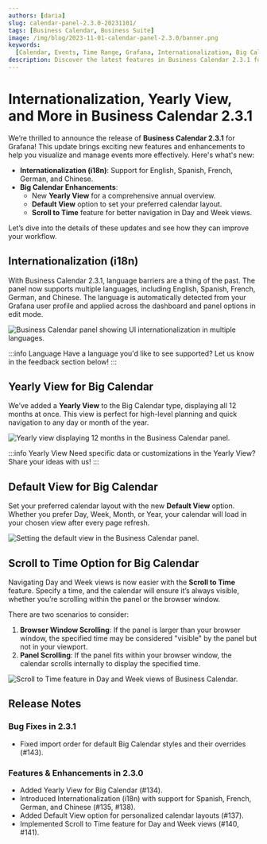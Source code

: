 ```yaml
---
authors: [daria]
slug: calendar-panel-2.3.0-20231101/
tags: [Business Calendar, Business Suite]
image: /img/blog/2023-11-01-calendar-panel-2.3.0/banner.png
keywords:
  [Calendar, Events, Time Range, Grafana, Internationalization, Big Calendar]
description: Discover the latest features in Business Calendar 2.3.1 for Grafana, including internationalization, yearly view, default view options, and scroll-to-time functionality.
---
```



# Internationalization, Yearly View, and More in Business Calendar 2.3.1

We’re thrilled to announce the release of **Business Calendar 2.3.1** for Grafana! This update brings exciting new features and enhancements to help you visualize and manage events more effectively. Here's what's new:

- **Internationalization (i18n)**: Support for English, Spanish, French, German, and Chinese.
- **Big Calendar Enhancements**:
  - New **Yearly View** for a comprehensive annual overview.
  - **Default View** option to set your preferred calendar layout.
  - **Scroll to Time** feature for better navigation in Day and Week views.

Let’s dive into the details of these updates and see how they can improve your workflow.

## Internationalization (i18n)

With Business Calendar 2.3.1, language barriers are a thing of the past. The panel now supports multiple languages, including English, Spanish, French, German, and Chinese. The language is automatically detected from your Grafana user profile and applied across the dashboard and panel options in edit mode.

<Image
  title="UI Internationalization in Business Calendar panel."
  src="/img/blog/2023-11-01-calendar-panel-2.3.0/i18n.png"
  alt="Business Calendar panel showing UI internationalization in multiple languages."
/>

:::info Language
Have a language you'd like to see supported? Let us know in the feedback
section below!
:::

## Yearly View for Big Calendar

We’ve added a **Yearly View** to the Big Calendar type, displaying all 12 months at once. This view is perfect for high-level planning and quick navigation to any day or month of the year.

<Image
  title="Yearly View in Business Calendar panel."
  src="/img/blog/2023-11-01-calendar-panel-2.3.0/year.png"
  alt="Yearly view displaying 12 months in the Business Calendar panel."
/>

:::info Yearly View
Need specific data or customizations in the Yearly View? Share your ideas with
us!
:::

## Default View for Big Calendar

Set your preferred calendar layout with the new **Default View** option. Whether you prefer Day, Week, Month, or Year, your calendar will load in your chosen view after every page refresh.

<Image
  title="Default View option in Business Calendar panel."
  src="/img/blog/2023-11-01-calendar-panel-2.3.0/default.png"
  alt="Setting the default view in the Business Calendar panel."
/>

## Scroll to Time Option for Big Calendar

Navigating Day and Week views is now easier with the **Scroll to Time** feature. Specify a time, and the calendar will ensure it’s always visible, whether you’re scrolling within the panel or the browser window.

There are two scenarios to consider:

1. **Browser Window Scrolling**: If the panel is larger than your browser window, the specified time may be considered "visible" by the panel but not in your viewport.
2. **Panel Scrolling**: If the panel fits within your browser window, the calendar scrolls internally to display the specified time.

<Image
  title="Scroll to Time option explained."
  src="/img/blog/2023-11-01-calendar-panel-2.3.0/scroll.png"
  alt="Scroll to Time feature in Day and Week views of Business Calendar."
/>

<GettingStarted />

<Tutorial />

## Release Notes

### Bug Fixes in 2.3.1

- Fixed import order for default Big Calendar styles and their overrides (#143).

### Features & Enhancements in 2.3.0

- Added Yearly View for Big Calendar (#134).
- Introduced Internationalization (i18n) with support for Spanish, French, German, and Chinese (#135, #138).
- Added Default View option for personalized calendar layouts (#137).
- Implemented Scroll to Time feature for Day and Week views (#140, #141).

<Feedback />
